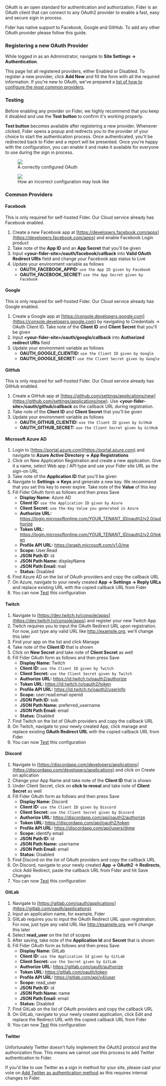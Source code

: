 OAuth is an open standard for authentication and authorization. Fider is an OAuth client that can connect to any OAuth2 provider to enable a fast, easy and secure sigin in process.

Fider has native support to Facebook, Google and GitHub. To add any other OAuth provider please follow this guide.

### Registering a new OAuth Provider

While logged in as an Administrator, navigate to **Site Settings -> Authentication**.

This page list all registered providers, either Enabled or Disabled. To register a new provider, click **Add New** and fill the form with all the required information. If you're new to OAuth, we've prepared a <a href="#oauth-common-providers">list of how to configure the most common providers</a>.

<h3 id="oauth-testing">Testing</h3>

Before enabling any provider on Fider, we highly recommend that you keep it disabled and use the **Test button** to confirm it's working properly.

**Test button** becomes available after registering a new provider. Whenever clicked, Fider opens a popup and redirects you to the provider of your
choice to start the authentication process. Once authenticated, you'll be redirected back to Fider and a report will be presented. Once you're happy with the configuration,
you can enable it and make it available for everyone to use during the sign in process.

<div className="flex flex-col md:flex-row space-x-2">
  <figure className="flex-1">
    <img src="/images/docs/good-oauth-echo-response.png" />
    <figcaption>A correctly configured OAuth</figcaption>
  </figure>
  <figure className="flex-1">
    <img src="/images/docs/bad-oauth-echo-response.png" />
    <figcaption>How an incorrect configuration may look like</figcaption>
  </figure>
</div>

<h3 id="oauth-common-providers">Common Providers</h3>

#### Facebook

This is only required for self-hosted Fider. Our Cloud service already has Facebook enabled.

1. Create a new Facebook app at [https://developers.facebook.com/apps](https://developers.facebook.com/apps) and enable Facebook Login product
2. Take note of the **App ID** and an **App Secret** that you'll be given
3. Input **&lt;your-fider-site&gt;/oauth/facebook/callback** into **Valid OAuth Redirect URIs** field and change your Facebook app status to Live
4. Update your environment variable as follows
   - **OAUTH_FACEBOOK_APPID:** `use the App ID given by Facebook`
   - **OAUTH_FACEBOOK_SECRET:** `use the App Secret given by Facebook`

#### Google

This is only required for self-hosted Fider. Our Cloud service already has Google enabled.

1. Create a Google app at [https://console.developers.google.com](https://console.developers.google.com) by navigating to Credentials -> OAuth Client ID. Take note of the **Client ID** and **Client Secret** that you'll be given
2. Input **&lt;your-fider-site&gt;/oauth/google/callback** into **Authorized redirect URIs** field
3. Update your environment variable as follows
   - **OAUTH_GOOGLE_CLIENTID:** `use the Client ID given by Google`
   - **OAUTH_GOOGLE_SECRET:** `use the Client Secret given by Google`

<h4>GitHub</h4>

This is only required for self-hosted Fider. Our Cloud service already has GitHub enabled.

1. Create a GitHub app at [https://github.com/settings/applications/new](https://github.com/settings/applications/new). Use **&lt;your-fider-site&gt;/oauth/github/callback** as the callback URL during registration.
2. Take note of the **Client ID** and **Client Secret** that you'll be given
3. Update your environment variable as follows
   - **OAUTH_GITHUB_CLIENTID:** `use the Client ID given by GitHub`
   - **OAUTH_GITHUB_SECRET:** `use the Client Secret given by GitHub`

<h4>Microsoft Azure AD</h4>

1. Login to [https://portal.azure.com](https://portal.azure.com) and navigate to **Azure Active Directory -&gt; App Registrations**
2. Click on New Application Registration and create a new application. Give it a name, select Web app / API type and use your Fider site URL as the sign-on URL
3. Take note of the **Application ID** that you'll be given
4. Navigate to **Settings -> Keys** and generate a new key. We recommend that you set this key to never expire. Take note of the **Value** of this key
5. Fill Fider OAuth form as follows and then press Save
   - **Display Name:** Azure AD
   - **Client ID:** `use the Application ID given by Azure`
   - **Client Secret:** `use the Key Value you generated in Azure`
   - **Authorize URL:** https://login.microsoftonline.com/YOUR_TENANT_ID/oauth2/v2.0/authorize
   - **Token URL:** https://login.microsoftonline.com/YOUR_TENANT_ID/oauth2/v2.0/token
   - **Profile API URL:** https://graph.microsoft.com/v1.0/me
   - **Scope:** User.Read
   - **JSON Path ID:** id
   - **JSON Path Name:** displayName
   - **JSON Path Email:** mail
   - **Status:** Disabled
6. Find Azure AD on the list of OAuth providers and copy the callback URL
7. On Azure, navigate to your newly created **App -> Settings -> Reply URLs** and replace existing URL with the copied callback URL from Fider
8. You can now <a href="#oauth-testing">Test</a> this configuration

#### Twitch

1. Navigate to [https://dev.twitch.tv/console/apps](https://dev.twitch.tv/console/apps) and register your new Twitch App
2. Twitch requires you to input the OAuth Redirect URL upon registration. For now, just type any valid URL like http://example.org, we'll change this later
3. Find your app on the list and click Manage
4. Take note of the **Client ID** that is shown
5. Click on **New Secret** and take note of **Client Secret** as well
6. Fill Fider OAuth form as follows and then press Save
   - **Display Name:** Twitch
   - **Client ID:** `use the Client ID given by Twitch`
   - **Client Secret:** `use the Client Secret given by Twitch`
   - **Authorize URL:** https://id.twitch.tv/oauth2/authorize
   - **Token URL:** https://id.twitch.tv/oauth2/token
   - **Profile API URL:** https://id.twitch.tv/oauth2/userinfo
   - **Scope:** user:read:email openid
   - **JSON Path ID:** sub
   - **JSON Path Name:** preferred_username
   - **JSON Path Email:** email
   - **Status:** Disabled
7. Find Twitch on the list of OAuth providers and copy the callback URL
8. On Twitch, navigate to your newly created App, click manage and replace existing **OAuth Redirect URL** with the copied callback URL from Fider
9. You can now <a href="#oauth-testing">Test</a> this configuration

#### Discord

1. Navigate to [https://discordapp.com/developers/applications](https://discordapp.com/developers/applications) and click on Create on aplication
2. Change your App Name and take note of the **Client ID** that is shown
3. Under Client Secret, click on **click to reveal** and take note of **Client Secret** as well
4. Fill Fider OAuth form as follows and then press Save
   - **Display Name:** Discord
   - **Client ID:** `use the Client ID given by Discord`
   - **Client Secret:** `use the Client Secret given by Discord`
   - **Authorize URL:** https://discordapp.com/api/oauth2/authorize
   - **Token URL:** https://discordapp.com/api/oauth2/token
   - **Profile API URL:** https://discordapp.com/api/users/@me
   - **Scope:** identify email
   - **JSON Path ID:** id
   - **JSON Path Name:** username
   - **JSON Path Email:** email
   - **Status:** Disabled
5. Find Discord on the list of OAuth providers and copy the callback URL
6. On Discord, navigate to your newly created **App -> OAuth2 -> Redirects**, click Add Redirect, paste the callback URL from Fider and hit Save Changes
7. You can now <a href="#oauth-testing">Test</a> this configuration

#### GitLab

1. Navigate to [https://gitlab.com/oauth/applications](https://gitlab.com/oauth/applications)
2. Input an application name, for example, Fider
3. GitLab requires you to input the OAuth Redirect URL upon registration. For now, just type any valid URL like http://example.org, we'll change this later
4. Select **read_user** on the list of scopes
5. After saving, take note of the **Application Id** and **Secret** that is shown
6. Fill Fider OAuth form as follows and then press Save
   - **Display Name:** GitLab
   - **Client ID:** `use the Application Id given by GitLab`
   - **Client Secret:** `use the Secret given by GitLab`
   - **Authorize URL:** https://gitlab.com/oauth/authorize
   - **Token URL:** https://gitlab.com/oauth/token
   - **Profile API URL:** https://gitlab.com/api/v4/user
   - **Scope:** read_user
   - **JSON Path ID:** id
   - **JSON Path Name:** name
   - **JSON Path Email:** email
   - **Status:** Disabled
7. Find GitLab on the list of OAuth providers and copy the callback URL
8. On GitLab, navigate to your newly created application, click Edit and replace the Redirect URL with the copied callback URL from Fider
9. You can now <a href="#oauth-testing">Test</a> this configuration

#### Twitter

Unfortunately Twitter doesn't fully implement the OAuth2 protocol and the authorization flow. This means we cannot use this process to add Twitter authentication to Fider.

If you'd like to use Twitter as a sign in method for your site, please cast your vote on [Add Twitter as authentication method](https://feedback.fider.io/ideas/1/add-twitter-as-authentication-method) as this requires internal changes to Fider.
